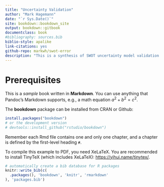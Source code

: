 ```yaml
--- 
title: "Uncertainty Validation"
author: "Mark Hagemann"
date: "`r Sys.Date()`"
site: bookdown::bookdown_site
output: bookdown::gitbook
documentclass: book
#bibliography: sources.bib
biblio-style: apalike
link-citations: yes
github-repo: markwh/swot-error
description: "This is a synthesis of SWOT uncertainty model validation using simulations on the Sacramento River."
---
```


# Prerequisites

This is a _sample_ book written in **Markdown**. You can use anything that Pandoc's Markdown supports, e.g., a math equation $a^2 + b^2 = c^2$.

The **bookdown** package can be installed from CRAN or Github:

```r
install.packages("bookdown")
# or the development version
# devtools::install_github("rstudio/bookdown")
```

Remember each Rmd file contains one and only one chapter, and a chapter is defined by the first-level heading `#`.

To compile this example to PDF, you need XeLaTeX. You are recommended to install TinyTeX (which includes XeLaTeX): <https://yihui.name/tinytex/>.

```r
# automatically create a bib database for R packages
knitr::write_bib(c(
  .packages(), 'bookdown', 'knitr', 'rmarkdown'
), 'packages.bib')
```
